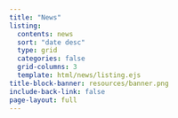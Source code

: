 ```yaml
---
title: "News"
listing:
  contents: news
  sort: "date desc"
  type: grid
  categories: false
  grid-columns: 3
  template: html/news/listing.ejs
title-block-banner: resources/banner.png
include-back-link: false
page-layout: full
---
```

